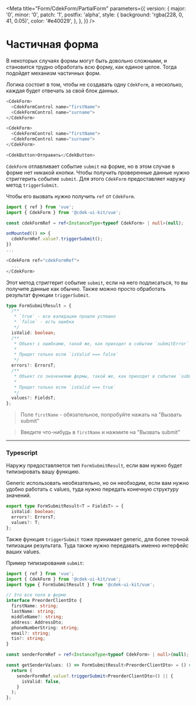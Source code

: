 
<Meta
  title="Form/CdekForm/PartialForm"
  parameters={{
    version: {
      major: '0',
      minor: '0',
      patch: '1',
      postfix: 'alpha',
      style: {
        background: 'rgba(228, 0, 41, 0.05)',
        color: '#e40029',
      },
    },
  }}
/>

# Частичная форма

В некоторых случаях формы могут быть довольно сложными, и становится трудно обработать всю форму, как
единое целое. Тогда подойдет механизм частичных форм.

Логика состоит в том, чтобы не создавать одну `CdekForm`, а несколько, каждая будет отвечать за свой
блок данных.

```js
<CdekForm>
  <CdekFormControl name="firstName">
  <CdekFormControl name="surname">
</CdekForm>

<CdekForm>
  <CdekFormControl name="firstName">
  <CdekFormControl name="surname">
</CdekForm>

<CdekButton>Отправить</CdekButton>
```

`CdekForm` отлавливает событие `submit` на форме, но в этом случае в форме нет никакой кнопки. Чтобы
получить проверенные данные нужно стриггерить событие `submit`. Для этого `CdekForm` предоставляет
наружу метод `triggerSubmit`.

Чтобы его вызвать нужно получить `ref` от `CdekForm`.

```ts
import { ref } from 'vue';
import { CdekForm } from '@cdek-ui-kit/vue';

const cdekFormRef = ref<InstanceType<typeof CdekForm> | null>(null);

onMounted(() => {
  cdekFormRef.value?.triggerSubmit();
})
...

<CdekForm ref="cdekFormRef">
  ...
</CdekForm>
```

Этот метод стриггерит событие `submit`, если на него подписаться, то вы получите данные как обычно.
Также можно просто обработать результат функции `triggerSubmit`.

```ts
type FormSubmitResult = {
  /**
   * `true` - все валидации прошли успешно
   * `false` - есть ошибки
   */
  isValid: boolean;
  /**
   * Объект с ошибками, такой же, как приходит в событии `submitError`
   *
   * Придет только если `isValid === false`
   */
  errors?: ErrorsT;
  /**
   * Объект со значениями формы, такой же, как приходит в событии `submit`
   *
   * Придет только если `isValid === true`
   */
  values?: FieldsT;
};
```

> Поле `firstName` - обязательное, попробуйте нажать на "Вызвать submit"

> Введите что-нибудь в `firstName` и нажмите на "Вызвать submit"

<Story id="form-cdekform--manual-submit" />

---

### Typescript

Наружу предоставляется тип `FormSubmitResult`, если вам нужно будет типизировать вашу функцию.

Generic использовать необязательно, но он необходим, если вам нужно удобно работать с values,
туда нужно передать конечную структуру значений.

```ts
export type FormSubmitResult<T = FieldsT> = {
  isValid: boolean;
  errors?: ErrorsT;
  values?: T;
};
```

Также функция `triggerSubmit` тоже принимает generic, для более точной типизации результата.
Туда также нужно передавать именно интерфейс ваших values.

Пример типизирования `submit`:

```ts
import { ref } from 'vue';
import { CdekForm } from '@cdek-ui-kit/vue';
import type { FormSubmitResult } from '@cdek-ui-kit/vue';

// Это все поля в форме
interface PreorderClientDto {
  firstName: string;
  lastName: string;
  middleName?: string;
  address: AddressDto;
  phoneNumberString: string;
  email?: string;
  tin?: string;
}

const senderFormRef = ref<InstanceType<typeof CdekForm> | null>(null);

const getSenderValues: () => FormSubmitResult<PreorderClientDto> = () => {
  return (
    senderFormRef.value?.triggerSubmit<PreorderClientDto>() || {
      isValid: false,
    }
  );
};
```
